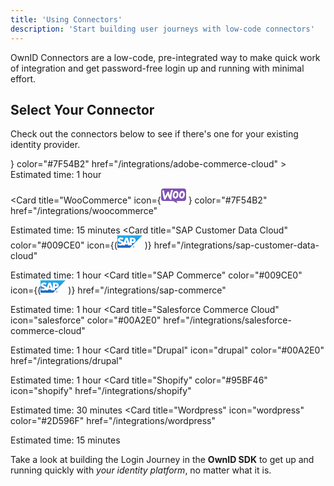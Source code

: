 ```yaml
---
title: 'Using Connectors'
description: 'Start building user journeys with low-code connectors'
---
```

OwnID Connectors are a low-code, pre-integrated way to make quick work of integration and get password-free login up and running with minimal effort.

## Select Your Connector
Check out the connectors below to see if there's one for your existing identity provider.

<CardGroup cols={2}>
  <Card
    title="Adobe Commerce Cloud"
    icon={<svg width="24" height="24" viewBox="0 0 242 236" fill="none" xmlns="http://www.w3.org/2000/svg">
    <g clip-path="url(#clip0_388_2429)">
    <path d="M223.922 0H18.0782C8.09387 0 0 8.09571 0 18.0823V217.922C0 227.908 8.09387 236.004 18.0782 236.004H223.922C233.906 236.004 242 227.908 242 217.922V18.0823C242 8.09571 233.906 0 223.922 0Z" fill="#FA0F00"/>
    <path d="M194.923 185.739H163.267C161.885 185.759 160.529 185.364 159.374 184.606C158.219 183.847 157.317 182.76 156.786 181.485L122.418 99.6435C122.365 99.4487 122.274 99.2664 122.15 99.1074C122.026 98.9484 121.871 98.8158 121.695 98.7174C121.519 98.6191 121.325 98.557 121.124 98.5349C120.924 98.5127 120.721 98.5308 120.527 98.5883C120.286 98.6642 120.067 98.797 119.888 98.9753C119.709 99.1537 119.576 99.3725 119.499 99.6132L98.1233 151.557C97.9312 152.007 97.9253 152.515 98.1067 152.969C98.2881 153.423 98.6422 153.787 99.0913 153.981C99.3118 154.077 99.5503 154.125 99.7908 154.121H123.333C124.052 154.126 124.754 154.345 125.35 154.748C125.945 155.152 126.408 155.724 126.679 156.39L136.983 179.745C137.428 180.796 137.443 181.979 137.023 183.041C136.604 184.102 135.784 184.956 134.741 185.418C134.216 185.641 133.651 185.757 133.081 185.758H47.3714C46.8536 185.752 46.3424 185.642 45.8669 185.437C45.3914 185.232 44.9611 184.935 44.6006 184.564C44.2402 184.192 43.9567 183.753 43.7664 183.271C43.5761 182.789 43.4828 182.275 43.4918 181.757C43.4933 181.225 43.6013 180.699 43.8094 180.21L98.3124 47.9761C98.8559 46.5861 99.8084 45.394 101.044 44.5572C102.28 43.7205 103.74 43.2786 105.232 43.29H136.692C138.185 43.2754 139.647 43.716 140.883 44.5532C142.119 45.3903 143.071 46.5843 143.612 47.9761L198.5 180.184C198.911 181.15 198.926 182.239 198.542 183.217C198.158 184.194 197.406 184.982 196.447 185.41C195.967 185.622 195.448 185.734 194.923 185.739Z" fill="white"/>
    </g>
    <defs>
    <clipPath id="clip0_388_2429">
    <rect width="242" height="236" fill="white"/>
    </clipPath>
    </defs>
    </svg>}
    color="#7F54B2"
    href="/integrations/adobe-commerce-cloud"
  >
  Estimated time: 1 hour
  </Card>

  <Card
    title="WooCommerce"
    icon={<svg width="40" height="24" viewBox="0 0 40 24" fill="none" xmlns="http://www.w3.org/2000/svg">
    <g clip-path="url(#clip0_2_6)">
    <path d="M3.71243 0H36.2718C38.3323 0 40.0004 1.66797 40.0004 3.72859V16.157C40.0004 18.2175 38.3324 19.8856 36.2718 19.8856H24.5957L26.1984 23.8103L19.1501 19.8856H3.72899C1.66852 19.8856 0.000393879 18.2177 0.000393879 16.157V3.72859C-0.0159592 1.68438 1.65196 0 3.71243 0Z" fill="#7F54B3"/>
    <path d="M2.27781 3.39844C2.50545 3.0895 2.84692 2.92689 3.3022 2.89437C4.13147 2.82933 4.60301 3.21958 4.71684 4.06511C5.2209 7.46354 5.77375 10.3415 6.35919 12.6993L9.92012 5.91886C10.2453 5.30097 10.6518 4.97576 11.1396 4.94325C11.8551 4.89447 12.2941 5.34975 12.473 6.30911C12.8795 8.47176 13.3998 10.3091 14.0177 11.87C14.4405 7.73989 15.1559 4.76442 16.1641 2.92692C16.408 2.47164 16.7657 2.244 17.2373 2.21147C17.6112 2.17895 17.9527 2.29277 18.2617 2.53667C18.5706 2.78058 18.7332 3.08951 18.7657 3.4635C18.782 3.75619 18.7332 4.00008 18.6031 4.24398C17.969 5.41472 17.4486 7.38226 17.0259 10.1138C16.6194 12.7643 16.4731 14.8293 16.5706 16.309C16.6032 16.7155 16.5381 17.0732 16.3755 17.3822C16.1804 17.7399 15.8877 17.935 15.5137 17.9675C15.091 18 14.652 17.8049 14.2292 17.3659C12.717 15.8212 11.5137 13.5123 10.6357 10.439C9.57884 12.5203 8.79841 14.0814 8.29434 15.122C7.335 16.9593 6.522 17.9025 5.83903 17.9512C5.4 17.9837 5.02601 17.6097 4.70081 16.8292C3.87155 14.6991 2.97722 10.5853 2.01784 4.48784C1.9528 4.06508 2.05036 3.69109 2.278 3.3984L2.27781 3.39844ZM37.2216 5.95125C36.6362 4.92686 35.7744 4.3089 34.62 4.065C34.3111 3.99996 34.0184 3.96744 33.742 3.96744C32.181 3.96744 30.9127 4.78045 29.9209 6.4065C29.0753 7.78861 28.6526 9.31712 28.6526 10.9918C28.6526 12.2438 28.9127 13.317 29.433 14.2113C30.0184 15.2357 30.8802 15.8537 32.0346 16.0976C32.3435 16.1626 32.6362 16.1952 32.9127 16.1952C34.4898 16.1952 35.7581 15.3821 36.7337 13.7561C37.5793 12.3577 38.002 10.8292 38.002 9.15453C38.0183 7.88623 37.7419 6.82937 37.2216 5.95125ZM35.1728 10.4553C34.9452 11.5285 34.5387 12.3252 33.937 12.8619C33.4655 13.2846 33.0265 13.4635 32.62 13.3822C32.2297 13.3009 31.9045 12.9594 31.6606 12.3253C31.4655 11.8212 31.3679 11.3172 31.3679 10.8456C31.3679 10.4391 31.4005 10.0326 31.4818 9.65864C31.6281 8.99197 31.9045 8.34156 32.3435 7.72364C32.8801 6.92689 33.4492 6.60169 34.0346 6.71551C34.4249 6.79682 34.7501 7.13828 34.994 7.77242C35.1891 8.27648 35.2867 8.78055 35.2867 9.25209C35.2867 9.67486 35.2541 10.0813 35.1728 10.4553ZM27.0427 5.95125C26.4573 4.92686 25.5792 4.3089 24.4411 4.065C24.1322 3.99996 23.8395 3.96744 23.563 3.96744C22.0021 3.96744 20.7338 4.78045 19.742 6.4065C18.8964 7.78861 18.4737 9.31712 18.4737 10.9918C18.4737 12.2438 18.7338 13.317 19.2541 14.2113C19.8395 15.2357 20.7013 15.8537 21.8557 16.0976C22.1646 16.1626 22.4573 16.1952 22.7338 16.1952C24.3109 16.1952 25.5792 15.3821 26.5548 13.7561C27.4004 12.3577 27.8231 10.8292 27.8231 9.15453C27.8231 7.88623 27.563 6.82937 27.0427 5.95125ZM24.9777 10.4553C24.75 11.5285 24.3435 12.3252 23.7419 12.8619C23.2703 13.2846 22.8313 13.4635 22.4248 13.3822C22.0346 13.3009 21.7094 12.9594 21.4655 12.3253C21.2703 11.8212 21.1728 11.3172 21.1728 10.8456C21.1728 10.4391 21.2053 10.0326 21.2866 9.65864C21.4329 8.99197 21.7094 8.34156 22.1484 7.72364C22.685 6.92689 23.2541 6.60169 23.8395 6.71551C24.2297 6.79682 24.5549 7.13828 24.7988 7.77242C24.9939 8.27648 25.0915 8.78055 25.0915 9.25209C25.1078 9.67486 25.059 10.0813 24.9777 10.4553Z" fill="white"/>
    </g>
    <defs>
    <clipPath id="clip0_2_6">
    <rect width="40" height="23.9062" fill="white"/>
    </clipPath>
    </defs>
    </svg>
    }
    color="#7F54B2"
    href="/integrations/woocommerce"
  >
  Estimated time: 15 minutes
  </Card>
  <Card
    title="SAP Customer Data Cloud"
    color="#009CE0"
    icon={(<svg width="40" height="21" viewBox="0 0 40 21" fill="none" xmlns="http://www.w3.org/2000/svg">
    <path fill-rule="evenodd" clip-rule="evenodd" d="M0 19.7879H20.2145L40 0H0V19.7879Z" fill="url(#paint0_linear_1_2)"/>
    <path fill-rule="evenodd" clip-rule="evenodd" d="M23.7379 3.71984H19.8011V13.081L16.3609 3.71984H12.9509L10.0133 11.5465C9.7023 9.57447 7.66034 8.89463 6.05354 8.37992C4.99039 8.04 3.86816 7.53614 3.87779 6.98407C3.88503 6.53083 4.4805 6.10774 5.65938 6.17162C6.45132 6.21502 7.15167 6.2777 8.53908 6.94911L9.91082 4.56603C8.51826 3.89497 6.99647 3.53467 5.45084 3.5101H5.4412C3.76569 3.5101 2.36864 4.05495 1.50436 4.94935C0.905364 5.5643 0.56757 6.38719 0.561742 7.24563C0.540045 8.45104 0.982427 9.31049 1.9154 9.99515C2.69891 10.5701 3.70543 10.945 4.59139 11.2198C5.68348 11.5574 6.57548 11.8514 6.56464 12.4795C6.55988 12.7091 6.46811 12.9284 6.30788 13.093C6.03426 13.3751 5.61599 13.4811 5.03859 13.492C3.92119 13.515 3.09428 13.3401 1.78402 12.5626L0.56777 14.9735C1.92785 15.7454 3.46389 16.1539 5.02775 16.1595H5.23267C6.61527 16.1354 7.73026 15.7401 8.62225 15.0228C8.67047 14.9843 8.71868 14.9409 8.76569 14.9024L8.36068 15.9583H11.9359L12.5386 14.1332C13.8887 14.5699 15.3413 14.5759 16.6949 14.1502L17.2734 15.9583H23.1051V12.1758H24.3781C27.4518 12.1758 29.2731 10.6087 29.2731 7.98455C29.2696 5.06145 27.5013 3.71984 23.7379 3.71984ZM14.6384 11.7321C14.2078 11.7342 13.7802 11.6587 13.3763 11.5091L14.6251 7.5723H14.6456L15.8691 11.5212C15.4741 11.6616 15.0577 11.733 14.6384 11.7321ZM23.9694 9.4684H23.1015V6.29578H23.9694C25.1266 6.29578 26.0475 6.6791 26.0475 7.8628C26.0475 9.08387 25.1266 9.46719 23.9694 9.46719" fill="white"/>
    <path d="M25.0531 18.5041C25.0587 18.2996 25.1246 18.1013 25.2423 17.9338C25.3601 17.7665 25.5245 17.6375 25.7151 17.5631C25.9057 17.4886 26.1141 17.4719 26.3141 17.5151C26.5141 17.5583 26.6969 17.6594 26.8398 17.806C26.9826 17.9525 27.0792 18.1377 27.1174 18.3389C27.1555 18.5399 27.1336 18.7477 27.0544 18.9364C26.9751 19.125 26.8421 19.2862 26.6718 19.3997C26.5015 19.5132 26.3016 19.574 26.097 19.5745C25.9575 19.5752 25.8192 19.5479 25.6905 19.494C25.5617 19.4401 25.4453 19.3608 25.3478 19.2609C25.2504 19.161 25.1741 19.0425 25.1234 18.9126C25.0728 18.7825 25.0489 18.6437 25.0531 18.5041ZM26.097 19.7903C26.3499 19.7865 26.5961 19.708 26.8046 19.5648C27.0131 19.4216 27.1746 19.2199 27.2689 18.9852C27.3632 18.7504 27.3861 18.493 27.3345 18.2454C27.2831 17.9977 27.1595 17.7708 26.9795 17.593C26.7994 17.4153 26.571 17.2948 26.3226 17.2465C26.0743 17.1983 25.8173 17.2245 25.5838 17.3217C25.3503 17.4191 25.1507 17.5833 25.0102 17.7936C24.8697 18.004 24.7944 18.2512 24.7939 18.5041C24.7933 18.6746 24.8266 18.8436 24.8921 19.001C24.9576 19.1585 25.0538 19.3013 25.1752 19.421C25.2965 19.5408 25.4406 19.6352 25.5989 19.6986C25.7571 19.7621 25.9265 19.7932 26.097 19.7903ZM25.8257 18.6102H26.0838L26.473 19.2514H26.725L26.3031 18.5993C26.5201 18.5741 26.6877 18.4583 26.6877 18.1932C26.6877 17.9015 26.5141 17.7725 26.1657 17.7725H25.6016V19.2514H25.8257V18.6102ZM25.8257 18.4198V17.9629H26.1319C26.285 17.9629 26.4513 17.9954 26.4513 18.1799C26.4513 18.4077 26.2826 18.4209 26.0897 18.4209L25.8257 18.4198Z" fill="#225FBC"/>
    <defs>
    <linearGradient id="paint0_linear_1_2" x1="20" y1="19.8155" x2="20" y2="0.02893" gradientUnits="userSpaceOnUse">
    <stop stop-color="#225FBC"/>
    <stop offset="1" stop-color="#1FB2F0"/>
    </linearGradient>
    </defs>
    </svg>
    )}
    href="/integrations/sap-customer-data-cloud"
  >
  Estimated time: 1 hour
  </Card>
  <Card
    title="SAP Commerce"
    color="#009CE0"
    icon={(<svg width="40" height="21" viewBox="0 0 40 21" fill="none" xmlns="http://www.w3.org/2000/svg">
    <path fill-rule="evenodd" clip-rule="evenodd" d="M0 19.7879H20.2145L40 0H0V19.7879Z" fill="url(#paint0_linear_1_2)"/>
    <path fill-rule="evenodd" clip-rule="evenodd" d="M23.7379 3.71984H19.8011V13.081L16.3609 3.71984H12.9509L10.0133 11.5465C9.7023 9.57447 7.66034 8.89463 6.05354 8.37992C4.99039 8.04 3.86816 7.53614 3.87779 6.98407C3.88503 6.53083 4.4805 6.10774 5.65938 6.17162C6.45132 6.21502 7.15167 6.2777 8.53908 6.94911L9.91082 4.56603C8.51826 3.89497 6.99647 3.53467 5.45084 3.5101H5.4412C3.76569 3.5101 2.36864 4.05495 1.50436 4.94935C0.905364 5.5643 0.56757 6.38719 0.561742 7.24563C0.540045 8.45104 0.982427 9.31049 1.9154 9.99515C2.69891 10.5701 3.70543 10.945 4.59139 11.2198C5.68348 11.5574 6.57548 11.8514 6.56464 12.4795C6.55988 12.7091 6.46811 12.9284 6.30788 13.093C6.03426 13.3751 5.61599 13.4811 5.03859 13.492C3.92119 13.515 3.09428 13.3401 1.78402 12.5626L0.56777 14.9735C1.92785 15.7454 3.46389 16.1539 5.02775 16.1595H5.23267C6.61527 16.1354 7.73026 15.7401 8.62225 15.0228C8.67047 14.9843 8.71868 14.9409 8.76569 14.9024L8.36068 15.9583H11.9359L12.5386 14.1332C13.8887 14.5699 15.3413 14.5759 16.6949 14.1502L17.2734 15.9583H23.1051V12.1758H24.3781C27.4518 12.1758 29.2731 10.6087 29.2731 7.98455C29.2696 5.06145 27.5013 3.71984 23.7379 3.71984ZM14.6384 11.7321C14.2078 11.7342 13.7802 11.6587 13.3763 11.5091L14.6251 7.5723H14.6456L15.8691 11.5212C15.4741 11.6616 15.0577 11.733 14.6384 11.7321ZM23.9694 9.4684H23.1015V6.29578H23.9694C25.1266 6.29578 26.0475 6.6791 26.0475 7.8628C26.0475 9.08387 25.1266 9.46719 23.9694 9.46719" fill="white"/>
    <path d="M25.0531 18.5041C25.0587 18.2996 25.1246 18.1013 25.2423 17.9338C25.3601 17.7665 25.5245 17.6375 25.7151 17.5631C25.9057 17.4886 26.1141 17.4719 26.3141 17.5151C26.5141 17.5583 26.6969 17.6594 26.8398 17.806C26.9826 17.9525 27.0792 18.1377 27.1174 18.3389C27.1555 18.5399 27.1336 18.7477 27.0544 18.9364C26.9751 19.125 26.8421 19.2862 26.6718 19.3997C26.5015 19.5132 26.3016 19.574 26.097 19.5745C25.9575 19.5752 25.8192 19.5479 25.6905 19.494C25.5617 19.4401 25.4453 19.3608 25.3478 19.2609C25.2504 19.161 25.1741 19.0425 25.1234 18.9126C25.0728 18.7825 25.0489 18.6437 25.0531 18.5041ZM26.097 19.7903C26.3499 19.7865 26.5961 19.708 26.8046 19.5648C27.0131 19.4216 27.1746 19.2199 27.2689 18.9852C27.3632 18.7504 27.3861 18.493 27.3345 18.2454C27.2831 17.9977 27.1595 17.7708 26.9795 17.593C26.7994 17.4153 26.571 17.2948 26.3226 17.2465C26.0743 17.1983 25.8173 17.2245 25.5838 17.3217C25.3503 17.4191 25.1507 17.5833 25.0102 17.7936C24.8697 18.004 24.7944 18.2512 24.7939 18.5041C24.7933 18.6746 24.8266 18.8436 24.8921 19.001C24.9576 19.1585 25.0538 19.3013 25.1752 19.421C25.2965 19.5408 25.4406 19.6352 25.5989 19.6986C25.7571 19.7621 25.9265 19.7932 26.097 19.7903ZM25.8257 18.6102H26.0838L26.473 19.2514H26.725L26.3031 18.5993C26.5201 18.5741 26.6877 18.4583 26.6877 18.1932C26.6877 17.9015 26.5141 17.7725 26.1657 17.7725H25.6016V19.2514H25.8257V18.6102ZM25.8257 18.4198V17.9629H26.1319C26.285 17.9629 26.4513 17.9954 26.4513 18.1799C26.4513 18.4077 26.2826 18.4209 26.0897 18.4209L25.8257 18.4198Z" fill="#225FBC"/>
    <defs>
    <linearGradient id="paint0_linear_1_2" x1="20" y1="19.8155" x2="20" y2="0.02893" gradientUnits="userSpaceOnUse">
    <stop stop-color="#225FBC"/>
    <stop offset="1" stop-color="#1FB2F0"/>
    </linearGradient>
    </defs>
    </svg>
    )}
    href="/integrations/sap-commerce"
  >
  Estimated time: 1 hour
  </Card>
  <Card
    title="Salesforce Commerce Cloud"
    icon="salesforce"
    color="#00A2E0"
    href="/integrations/salesforce-commerce-cloud"
  >
  Estimated time: 1 hour
  </Card>
  <Card
    title="Drupal"
    icon="drupal"
    color="#00A2E0"
    href="/integrations/drupal"
  >
  Estimated time: 1 hour
  </Card>
  <Card
    title="Shopify"
    color="#95BF46"
    icon="shopify"
    href="/integrations/shopify"
  >
  Estimated time: 30 minutes
  </Card>
      <Card
    title="Wordpress"
    icon="wordpress"
    color="#2D596F"
    href="/integrations/wordpress"
  >
  Estimated time: 15 minutes
  </Card>
</CardGroup>

<Card title="Don't see a connector for your identity provider or commerce platform?" icon="leaf" href="/building-blocks/introduction">

Take a look at building the Login Journey in the **OwnID SDK** to get up and running quickly with _your identity platform_, no matter what it is.
</Card>


